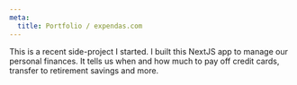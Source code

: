 ```yaml
---
meta:
  title: Portfolio / expendas.com
---
```



This is a recent side-project I started. I built this NextJS app to manage our personal finances. It tells us when and how much to pay off credit cards, transfer to retirement savings and more.

<ExpendasAnimation />
